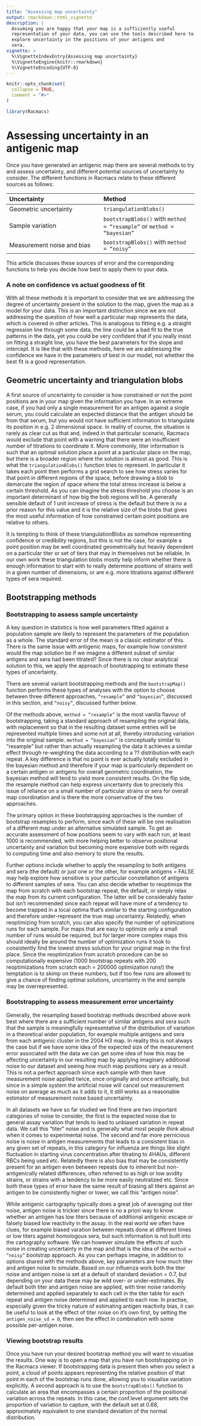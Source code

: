 ```yaml
---
title: "Assessing map uncertainty"
output: rmarkdown::html_vignette
description: |
  Assuming you are happy that your map is a sufficiently useful 
  representation of your data, you can use the tools described here to 
  explore uncertainty in the positions of your antigens and 
  sera.
vignette: >
  %\VignetteIndexEntry{Assessing map uncertainty}
  %\VignetteEngine{knitr::rmarkdown}
  %\VignetteEncoding{UTF-8}
---
```


```r
knitr::opts_chunk$set(
  collapse = TRUE,
  comment = "#>"
)
```

```r
library(Racmacs)
```

# Assessing uncertainty in an antigenic map

Once you have generated an antigenic map there are several methods to try and assess uncertainty, and different potential sources of uncertainty to consider. The different functions in Racmacs relate to these different sources as follows:

Uncertainty | Method 
:-- | :-- 
Geometric uncertainty | `triangulationBlobs()` 
Sample variation | `bootstrapBlobs()` with `method = “resample”` or `method = “bayesian”` 
Measurement noise and bias | `bootstrapBlobs()` with `method = “noisy”`

This article discusses these sources of error and the corresponding functions to help you decide how best to apply them to your data.

### A note on confidence vs actual goodness of fit
With all these methods it is important to consider that we are addressing the degree of uncertainty present in the solution to the map, given the map as a model for your data. This is an important distinction since we are not addressing the question of how well a particular map represents the data, which is covered in other articles. This is analogous to fitting e.g. a straight regression line through some data, the line could be a bad fit to the true patterns in the data, yet you could be very confident that if you really insist on fitting a straight line, you have the best parameters for the slope and intercept. It is like that with these methods, here we are addressing the confidence we have in the parameters of best in our model, not whether the best fit is a good representation.

## Geometric uncertainty and triangulation blobs
A first source of uncertainty to consider is how constrained or not the point positions are in your map given the information you have. In an extreme case, if you had only a single measurement for an antigen against a single serum, you could calculate an expected distance that the antigen should be from that serum, but you would not have sufficient information to triangulate its position in e.g. 2 dimensional space. In reality of course, the situation is rarely as clear cut as that and, indeed in that particular scenario, Racmacs would exclude that point with a warning that there were an insufficient number of titrations to coordinate it. More commonly, titer information is such that an optimal solution place a point at a particular place on the map, but there is a broader region where the solution is almost as good. This is what the `triangulationBlobs()` function tries to represent. In particular it takes each point then performs a grid search to see how stress varies for that point in different regions of the space, before drawing a blob to demarcate the region of space where the total stress increase is below a certain threshold. As you can imagine the stress threshold you choose is an important determinant of how big the bob regions will be. A generally sensible default of 1 unit increase of stress is the default but there is no a prior reason for this value and it is the relative size of the blobs that gives the most useful information of how constrained certain point positions are relative to others.

It is tempting to think of these triangulationBlobs as somehow representing confidence or credibility regions, but this is not the case, for example a point position may be well coordinated geometrically but heavily dependent on a particular titer or set of tiers that may in themselves not be reliable. In our own work these triangulation blobs mostly help inform whether there is enough information to start with to really determine positions of strains well in a given number of dimensions, or are e.g. more titrations against different types of sera required.

## Bootstrapping methods
### Bootstrapping to assess sample uncertainty
A key question in statistics is how well parameters fitted against a population sample are likely to represent the parameters of the population as a whole. The standard error of the mean is a classic estimator of this. There is the same issue with antigenic maps, for example how consistent would the map solution be if we imagine a different subset of similar antigens and sera had been titrated? Since there is no clear analytical solution to this, we apply the approach of bootstrapping to estimate these types of uncertainty.

There are several variant bootstrapping methods and the `bootstrapMap()` function performs these types of analyses with the option to choose between three different approaches, `“resample”` and `“bayesian”`, discussed in this section, and `“noisy”`, discussed further below.

Of the methods above, `method = “resample”` is the most vanilla flavour of bootstrapping, taking a standard approach of resampling the original data, with replacement so that in the resulting dataset some entries will be represented multiple times and some not at all, thereby introducing variation into the original sample. `method = “bayesian”` is conceptually similar to “resample” but rather than actually resampling the data it achieves a similar effect through re-weighting the data according to a ?? distribution with each repeat.  A key difference is that no point is ever actually totally excluded in the bayesian method and therefore if your map is particularly dependent on a certain antigen or antigens for overall geometric coordination, the bayesian method will tend to yield more consistent results.  On the flip side, the resample method can help express uncertainty due to precisely this issue of reliance on a small number of particular strains or sera for overall map coordination and is there the more conservative of the two approaches.

The primary option in these bootstrapping approaches is the number of bootstrap resamples to perform, since each of these will be one realisation of a different map under an alternative simulated sample. To get an accurate assessment of how positions seem to vary with each run, at least 1000 is recommended, with more helping better to observe positional uncertainty and variation but becoming more expensive both with regards to computing time and also memory to store the results.

Further options include whether to apply the resampling to both antigens and sera (the default) or just one or the other, for example antigens = FALSE may help explore how sensitive is your particular constellation of antigens to different samples of sera. You can also decide whether to reoptimize the map from scratch with each bootstrap repeat, the default, or simply relax the map from its current configuration. The latter will be considerably faster but isn’t recommended since each repeat will have more of a tendency to become trapped in a local optima that’s similar to the starting configuration and therefore under-represent the true map uncertainty. Relatedly, when reoptimizing from scratch, you can also specify the number of optimizations runs for each sample. For maps that are easy to optimize only a small number of runs would be required, but for larger more complex maps this should ideally be around the number of optimization runs it took to consistently find the lowest stress solution for your original map in the first place. Since the reoptimization from scratch procedure can be so computationally expensive (1000 bootstrap repeats with 200 reoptimizations from scratch each = 200000 optimization runs!) the temptation is to skimp on these numbers, but if too few runs are allowed to give a chance of finding optimal solutions, uncertainty in the end sample may be overrepresented.

### Bootstrapping to assess measurement error uncertainty
Generally, the resampling based bootstrap methods described above work best where there are a sufficient number of similar antigens and sera such that the sample is meaningfully representative of the distribution of variation in a theoretical wider population, for example multiple antigens and sera from each antigenic cluster in the 2004 H3 map.  In reality this is not always the case but if we have some idea of the expected size of the measurement error associated with the data we can get some idea of how this may be affecting uncertainty in our resulting map by applying imaginary additional noise to our dataset and seeing how much map positions vary as a result. This is not a perfect approach since each sample with then have measurement noise applied twice, once originally and once artificially, but since in a simple system the artificial noise will cancel out measurement noise on average as much as it adds to it, it still works as a reasonable estimator of measurement noise based uncertainty.

In all datasets we have so far studied we find there are two important categories of noise to consider, the first is the expected noise due to general assay variation that tends to lead to unbiased variation in repeat data.  We call this “titer” noise and is generally what most people think about when it comes to experimental noise.  The second and far more pernicious noise is noise in antigen measurements that leads to a consistent bias in any given set of repeats, in this category for influenza are things like slight fluctuation in starting virus concentration after titrating to 4HAUs, different RBCs being used etc. Relatedly there is also bias that may be consistently present for an antigen even between repeats due to inherent but non-antigenically related differences, often referred to as high or low avidity strains, or strains with a tendency to be more easily neutralized etc. Since both these types of error have the same result of biasing all titers against an antigen to be consistently higher or lower, we call this “antigen noise”.

While antigenic cartography typically does a great job of averaging out titer noise, antigen noise is trickier since there is no a priori way to know whether an antigen has low titers because of additional antigenic escape or falsely biased low reactivity in the assay. In the real world we often have clues, for example biased varation between repeats done at different times or low titers against homologous sera, but such information is not built into the cartography software. We can however simulate the effects of such noise in creating uncertainty in the map and that is the idea of the `method = “noisy”` bootstrap approach. As you can perhaps imagine, in addition to options shared with the methods above, key parameters are how much titer and antigen noise to simulate. Based on our influenza work both the titer noise and antigen noise is set at a default of standard deviation = 0.7, but depending on your data these may be wild over- or under-estimates. By default both titer and antigen noise are applied, with tirer noise randomly determined and applied separately to each cell in the titer table for each repeat and antigen noise determined and applied to each row.  In practise, especially given the tricky nature of estimating antigen reactivity bias, it can be useful to look at the effect of titer noise on it’s own first, by setting the `antigen_noise_sd = 0`, then see the effect in combination with some possible per-antigen noise.

### Viewing bootstrap results
Once you have run your desired bootstrap method you will want to visualise the results.  One way is to open a map that you have run bootstrapping on in the Racmacs viewer.  If bootstrapping data is present then when you select a point, a cloud of points appears representing the relative position of that point in each of the bootstrap runs done, allowing you to visualise variation explicitly.  A second approach is to use the `bootstrapBlobs()` function to calculate an area that encompasses a certain proportion of the positional variation across the repeats. In this case, the conf.level argument sets the proportion of variation to capture, with the default set at 0.68, approximately equivalent to one standard deviation of the normal distribution.
